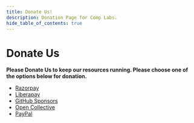 ```yaml
---
title: Donate Us!
description: Donation Page for Comp Labs.
hide_table_of_contents: true
---
```

# Donate Us

**Please Donate Us to keep our resources running. Please choose one of the options below for donation.**

- [Razorpay](https://rzp.io/l/CLDonations)
- [Liberapay](https://liberapay.com/complabs)
- [GitHub Sponsors](https://github.com/sponsors/Comp-Labs/)
- [Open Collective](https://opencollective.com/comp-labs)
- [PayPal](https://paypal.me/complabs28)